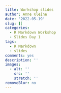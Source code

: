 ```yaml
---
title: Workshop slides
author: Anne Kleine
date: '2022-05-19'
slug: []
categories:
  - R Markdown Workshop
  - Slides Day 1
tags:
  - R Markdown
  - slides
comments: yes
description: ''
images:
  - alt: ''
    src: ''
    stretch: ''
removeBlur: no
---
```

